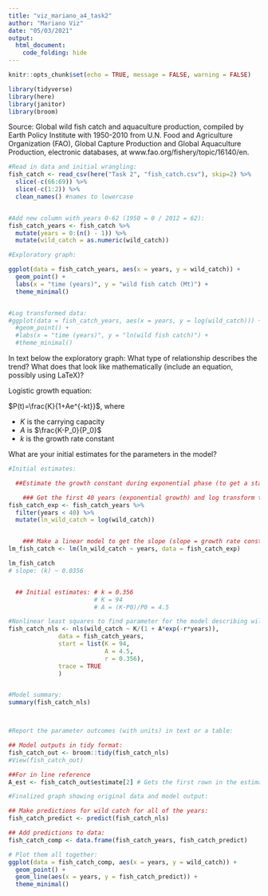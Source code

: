 ```yaml
---
title: "viz_mariano_a4_task2"
author: "Mariano Viz"
date: "05/03/2021"
output: 
  html_document:
    code_folding: hide
---
```


```r
knitr::opts_chunk$set(echo = TRUE, message = FALSE, warning = FALSE)

library(tidyverse)
library(here)
library(janitor)
library(broom)

```

Source: Global wild fish catch and aquaculture production, compiled by Earth Policy Institute with 1950-2010 from U.N. Food and Agriculture Organization (FAO), Global Capture Production and Global Aquaculture Production, electronic databases, at www.fao.org/fishery/topic/16140/en.

```r
#Read in data and initial wrangling:
fish_catch <- read_csv(here("Task 2", "fish_catch.csv"), skip=2) %>% 
  slice(-c(66:69)) %>% 
  slice(-c(1:2)) %>% 
  clean_names() #names to lowercase


#Add new column with years 0-62 (1950 = 0 / 2012 = 62):
fish_catch_years <- fish_catch %>% 
  mutate(years = 0:(n() - 1)) %>% 
  mutate(wild_catch = as.numeric(wild_catch))

```



```r
#Exploratory graph:

ggplot(data = fish_catch_years, aes(x = years, y = wild_catch)) +
  geom_point() +
  labs(x = "time (years)", y = "wild fish catch (Mt)") +
  theme_minimal()


#Log transformed data:
#ggplot(data = fish_catch_years, aes(x = years, y = log(wild_catch))) +
  #geom_point() +
  #labs(x = "time (years)", y = "ln(wild fish catch)") +
  #theme_minimal()

```
In text below the exploratory graph: What type of relationship describes the trend? What
does that look like mathematically (include an equation, possibly using LaTeX)? 

Logistic growth equation: 

$P(t)=\frac{K}{1+Ae^{-kt}}$, where

- $K$ is the carrying capacity
- $A$ is $\frac{K-P_0}{P_0}$
- $k$ is the growth rate constant


What are your initial estimates for the parameters in the model?

```r
#Initial estimates:

  ##Estimate the growth constant during exponential phase (to get a starting-point guess for *k*):

    ### Get the first 40 years (exponential growth) and log transform the population to estimate the growth rate constant (k) during this exponential growth:
fish_catch_exp <- fish_catch_years %>% 
  filter(years < 40) %>% 
  mutate(ln_wild_catch = log(wild_catch))


    ### Make a linear model to get the slope (slope = growth rate constant *k*):
lm_fish_catch <- lm(ln_wild_catch ~ years, data = fish_catch_exp)

lm_fish_catch 
# slope: (k) ~ 0.0356


  ## Initial estimates: # k = 0.356 
                        # K = 94
                        # A = (K-P0)/P0 = 4.5


```




```r
#Nonlinear least squares to find parameter for the model describing wild catch:
fish_catch_nls <- nls(wild_catch ~ K/(1 + A*exp(-r*years)),
              data = fish_catch_years,
              start = list(K = 94, 
                           A = 4.5, 
                           r = 0.356),
              trace = TRUE
              )


#Model summary:
summary(fish_catch_nls)



#Report the parameter outcomes (with units) in text or a table:

## Model outputs in tidy format: 
fish_catch_out <- broom::tidy(fish_catch_nls) 
#View(fish_catch_out)

##For in line reference 
A_est <- fish_catch_out$estimate[2] # Gets the first rown in the estimate column.


```




```r
#Finalized graph showing original data and model output:

## Make predictions for wild catch for all of the years: 
fish_catch_predict <- predict(fish_catch_nls)

## Add predictions to data:
fish_catch_comp <- data.frame(fish_catch_years, fish_catch_predict)

# Plot them all together:
ggplot(data = fish_catch_comp, aes(x = years, y = wild_catch)) +
  geom_point() +
  geom_line(aes(x = years, y = fish_catch_predict)) +
  theme_minimal()

```











